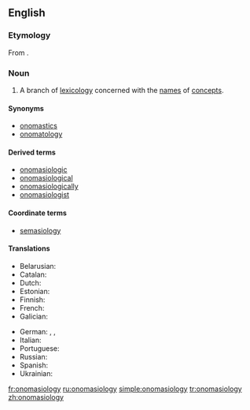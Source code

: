 ==English==
{{wikipedia}}

===Etymology===
From {{etyl|grc|en}} {{term|ὀνομάζω||I name|lang=grc}} {{suffix||logy|lang=en}}.

===Noun===
{{en-noun|!}}

# A branch of [[lexicology]] concerned with the [[name]]s of [[concept]]s.

====Synonyms====
* [[onomastics]]
* [[onomatology]]

====Derived terms====
* [[onomasiologic]]
* [[onomasiological]]
* [[onomasiologically]]
* [[onomasiologist]]

====Coordinate terms====
* [[semasiology]]

====Translations====
{{trans-top|branch of lexicology}}
* Belarusian: {{t|be|анамасіялогія|f|tr=anamasijalóhija}}
* Catalan: {{t|ca|onomasiologia|f}}
* Dutch: {{t|nl|onomasiologie|f}}
* Estonian: {{t|et|onomasioloogia}}
* Finnish: {{t|fi|nimitysoppi}}
* French: {{t+|fr|onomasiologie|f}}
* Galician: {{t|gl|onomasioloxía|f}}
{{trans-mid}}
* German: {{t+|de|Onomasiologie|f}}, {{t|de|Benennungslehre|f}}, {{t+|de|Bezeichnungslehre|f}}
* Italian: {{t+|it|onomasiologia|f}}
* Portuguese: {{t|pt|onomasiologia|f}}
* Russian: {{t+|ru|ономасиоло́гия|f}}
* Spanish: {{t+|es|onomasiología|f}}
* Ukrainian: {{t|uk|ономасіологія|f|tr=onomasiolóhija}}
{{trans-bottom}}

[[fr:onomasiology]]
[[ru:onomasiology]]
[[simple:onomasiology]]
[[tr:onomasiology]]
[[zh:onomasiology]]